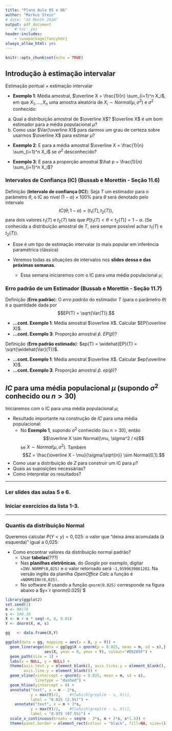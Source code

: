 ```yaml
---
title: "Plano Aula 05 e 06"
author: "Markus Stein"
# date: "XX Month 2020"
output: pdf_document
    # toc: yes
header-includes:
    - \usepackage{fancyhdr}
always_allow_html: yes
---
```

\addtolength{\headheight}{1.0cm} 
\pagestyle{fancyplain} 
\lhead{\includegraphics[height=1.5cm]{LogoIME.png}}
\rhead{\includegraphics[height=1.5cm]{image_geral2.jpg}}
\chead{UNIVERSIDADE FEDERAL DO RIO GRANDE DO SUL \\
INSTITUTO DE MATEMÁTICA E ESTATÍSTICA \\
DEPARTAMENTO DE ESTATÍSTICA \\
\vspace{0.3cm}
MAT02215 - Estatística Geral 2 - 2024/2
}
\renewcommand{\headrulewidth}{0pt} 


```r
knitr::opts_chunk$set(echo = TRUE)
```

## Introdução à estimação intervalar

Estimação pontual $\times$ estimação intervalar 

* **Exemplo 1**: Média amostral, $\overline X = \frac{1}{n} \sum_{i=1}^n X_i$, em que $X_1, \ldots, X_n$ uma amostra aleatória de $X_i \sim Normal(\mu, \sigma^2)$ e $\sigma^2$ conhecido:
a. Qual a distribuição amostral de $\overline X$? $\overline X$ é um bom estimador para a média populacional $\mu$?
c. Como usar $Var(\overline X)$ para darmos um grau de certeza sobre usarmos $\overline X$ para estimar $\mu$?  

* **Exemplo 2**: E para a média amostral $\overline X = \frac{1}{n} \sum_{i=1}^n X_i$ se $\sigma^2$ desconhecido?

* **Exemplo 3**: E para a proporção amostral $\hat p = \frac{1}{n} \sum_{i=1}^n X_i$?  

\vspace{0.5cm}


### **Intervalos de Confiança (IC)** (Bussab e Morettin - Seção 11.6)  
Definição (**Intervalo de confiança (IC)**): Seja $T$ um estimador para o parâmetro $\theta$, o IC ao nível $(1-\alpha) \times 100\%$ para $\theta$ será denotado pelo intervalo 
$$IC(\theta; 1-\alpha) = \left( t_1(T) , t_2(T) \right),$$
para dois valores $t_1(T)$ e $t_2(T)$ tais que $P [ t_1(T) < \theta < t_2(T) ] = 1 - \alpha$. (Se conhecida a distribuição amostral de $T$, será sempre possível achar $t_1(T)$ e $t_2(T)$). 

\vspace{0.5cm}

* Esse é um tipo de estimação intervalar (o mais popular em inferência paramétrica clássica)  

* Veremos todas as situações de intervalos nos **slides dessa e das próximas semanas**.  
    + Essa semana iniciaremos com o IC para uma média populacional $\mu$;  
    
<!-- * Resultado importante na construção de IC para uma média populacional:   -->
<!--     + No **Exemplo 1**, supondo $\sigma^2$ conhecido (ou $n>30$), então -->
<!-- $$ \overline X \sim Normal(\mu, \sigma^2 / n)$$ -->
<!-- se $X \sim Normal(\mu, \sigma^2)$. Também -->
<!-- $$ Z = \frac{\overline X - \mu}{\sigma/\sqrt{n}} \sim Normal(0,1).$$ -->


<!-- \vspace{0.5cm} -->

<!-- \clearpage -->

### Erro padrão de um Estimador (Bussab e Morettin - Seção 11.7)

Definição (**Erro padrão**): O *erro padrão* do estimador $T$ (para o parâmetro $\theta$) é a quantidade dada por 
$$EP(T) = \sqrt{Var(T)}.$$

* **...cont. Exemplo 1**: Média amostral $\overline X$. Calcular $EP(\overline X)$.  
* **...cont. Exemplo 3**: Proporção amostral $\hat p$. $EP(\hat p)$?

\vspace{0.5cm}
 
Definição (**Erro padrão estimado**): $ep(T) = \widehat{EP}(T) = \sqrt{\widehat{Var}(T)}$. 

\vspace{0.2cm}

* **...cont. Exemplo 1**: Média amostral $\overline X$. Calcular $ep(\overline X)$.  
* **...cont. Exemplo 3**: Proporção amostral $\hat p$. $ep(\hat p)$?

\vspace{0.5cm}

## $IC$ para uma média populacional $\mu$ (supondo $\sigma^2$ conhecido ou $n>30$)
Iniciaremos com o IC para uma média populacional $\mu$;

* Resultado importante na construção de $IC$ para uma média populacional:
    + No **Exemplo 1**, supondo $\sigma^2$ conhecido (ou $n>30$), então
$$\overline X \sim Normal(\mu, \sigma^2 / n)$$
se $X \sim Normal(\mu, \sigma^2)$. Também
$$Z = \frac{\overline X - \mu}{\sigma/\sqrt{n}} \sim Normal(0,1).$$

* Como usar a distribuição de $Z$ para construir um IC para $\mu$? 
* Quais as suposições necessárias? 
* Como interpretar os resultados?

\vspace{0.5cm}


***
### Ler slides das aulas 5 e 6.
### Iniciar exercícios da lista 1-3.
***


### Quantis da distribuição Normal
Queremos calcular $P(Y < y) = 0,025$: o valor que "deixa área acumulada (à esquerda)" igual a 0,025:

* Como encontrar valores da distribuição normal padrão?
    + Usar **tabelas**(???)
    + Nas **planilhas eletrônicas**, do *Google* por exemplo, digitar `=INV.NORMP(0,025)` e o valor retornado será `-1,9599639861202`. Na versão inglês da planilha *OpenOffice Calc* a função é `=NORMSINV(0,025)`.
    + No software *R* usando a função `qnorm(0.025)` corresponde na figura abaixo a $y=`r qnorm(0.025)`$  

```r
library(ggplot2)
set.seed(1)
m <- 0#178
s <- 1#8.38
X <- m + s * seq(-4, 4, 0.01)
Y <- dnorm(X, m, s)

gg   <- data.frame(X,Y)

ggplot(data = gg, mapping = aes(x = X, y = Y)) + 
  geom_linerange(data = gg[gg$X < qnorm(p = 0.025, mean = m, sd = s),], 
                 aes(X, ymin = 0, ymax = Y), colour="#E6205F") + 
  geom_path(size = 1) +
  labs(x = NULL, y = NULL) + 
  theme(axis.text.y = element_blank(), axis.ticks.y = element_blank(), 
        axis.line.y = element_blank()) + 
  geom_vline(xintercept = qnorm(p = 0.025, mean = m, sd = s), 
             linetype = "dashed") + 
  geom_hline(yintercept = 0) + 
  annotate("text", x = m - 2*s, 
           y = max(Y)/2,    #Y[which(grepl(m - s, X))], 
           label = "0.025 (2.5%)") + 
    annotate("text", x = m + 3*s, 
           y = max(Y)/2,    #Y[which(grepl(m - s, X))], 
           label = "0.975 (97.5%)") + 
  scale_x_continuous(breaks = seq(m - 3*s, m + 3*s, s*1.5)) +
  theme(panel.border = element_rect(colour = "black", fill=NA, size=1))
```
